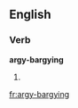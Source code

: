 ==English==

===Verb===
'''argy-bargying'''

# {{present participle of|[[argy-bargy]]}}

[[fr:argy-bargying]]